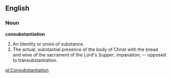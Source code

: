 ==English==

===Noun===

'''consubstantiation'''

#An identity or union of substance.
#The actual, substantial presence of the body of Christ with the bread and wine of the sacrament of the Lord's Supper; impanation; -- opposed to transubstantiation.

[[pl:Consubstantiation]]